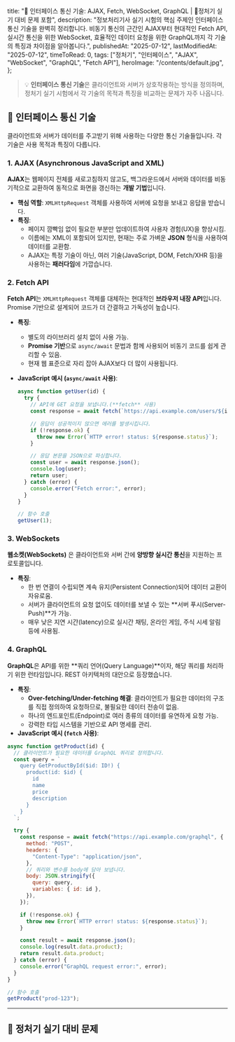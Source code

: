 
  title:
    "🔄 인터페이스 통신 기술: AJAX, Fetch, WebSocket, GraphQL | 🚀정처기 실기 대비 문제 포함",
  description:
    "정보처리기사 실기 시험의 핵심 주제인 인터페이스 통신 기술을 완벽히 정리합니다. 비동기 통신의 근간인 AJAX부터 현대적인 Fetch API, 실시간 통신을 위한 WebSocket, 효율적인 데이터 요청을 위한 GraphQL까지 각 기술의 특징과 차이점을 알아봅니다.",
  publishedAt: "2025-07-12",
  lastModifiedAt: "2025-07-12",
  timeToRead: 0,
  tags: ["정처기", "인터페이스", "AJAX", "WebSocket", "GraphQL", "Fetch API"],
  heroImage: "/contents/default.jpg",
};

> 💡 **인터페이스 통신 기술**은 클라이언트와 서버가 상호작용하는 방식을 정의하며, 정처기 실기 시험에서 각 기술의 목적과 특징을 비교하는 문제가 자주 나옵니다.

## 🔄 인터페이스 통신 기술

클라이언트와 서버가 데이터를 주고받기 위해 사용하는 다양한 통신 기술들입니다. 각 기술은 사용 목적과 특징이 다릅니다.

### 1. AJAX (Asynchronous JavaScript and XML)

**AJAX**는 웹페이지 전체를 새로고침하지 않고도, 백그라운드에서 서버와 데이터를 비동기적으로 교환하여 동적으로 화면을 갱신하는 **개발 기법**입니다.

- **핵심 역할**: `XMLHttpRequest` 객체를 사용하여 서버에 요청을 보내고 응답을 받습니다.
- **특징**:
  - 페이지 깜빡임 없이 필요한 부분만 업데이트하여 사용자 경험(UX)을 향상시킴.
  - 이름에는 XML이 포함되어 있지만, 현재는 주로 가벼운 **JSON** 형식을 사용하여 데이터를 교환함.
  - AJAX는 특정 기술이 아닌, 여러 기술(JavaScript, DOM, Fetch/XHR 등)을 사용하는 **패러다임**에 가깝습니다.

### 2. Fetch API

**Fetch API**는 `XMLHttpRequest` 객체를 대체하는 현대적인 **브라우저 내장 API**입니다. Promise 기반으로 설계되어 코드가 더 간결하고 가독성이 높습니다.

- **특징**:
  - 별도의 라이브러리 설치 없이 사용 가능.
  - **Promise 기반**으로 `async/await` 문법과 함께 사용되어 비동기 코드를 쉽게 관리할 수 있음.
  - 현재 웹 표준으로 자리 잡아 AJAX보다 더 많이 사용됩니다.
- **JavaScript 예시 (`async/await` 사용)**:

  ```javascript
  async function getUser(id) {
    try {
      // API에 GET 요청을 보냅니다.(**fetch** 사용)
      const response = await fetch(`https://api.example.com/users/${id}`);

      // 응답이 성공적이지 않으면 에러를 발생시킵니다.
      if (!response.ok) {
        throw new Error(`HTTP error! status: ${response.status}`);
      }

      // 응답 본문을 JSON으로 파싱합니다.
      const user = await response.json();
      console.log(user);
      return user;
    } catch (error) {
      console.error("Fetch error:", error);
    }
  }

  // 함수 호출
  getUser(1);
  ```

### 3. WebSockets

**웹소켓(WebSockets)** 은 클라이언트와 서버 간에 **양방향 실시간 통신**을 지원하는 프로토콜입니다.

- **특징**:
  - 한 번 연결이 수립되면 계속 유지(Persistent Connection)되어 데이터 교환이 자유로움.
  - 서버가 클라이언트의 요청 없이도 데이터를 보낼 수 있는 **서버 푸시(Server-Push)**가 가능.
  - 매우 낮은 지연 시간(latency)으로 실시간 채팅, 온라인 게임, 주식 시세 알림 등에 사용됨.

### 4. GraphQL

**GraphQL**은 API를 위한 **쿼리 언어(Query Language)**이자, 해당 쿼리를 처리하기 위한 런타임입니다. REST 아키텍처의 대안으로 등장했습니다.

- **특징**:
  - **Over-fetching/Under-fetching 해결**: 클라이언트가 필요한 데이터의 구조를 직접 정의하여 요청하므로, 불필요한 데이터 전송이 없음.
  - 하나의 엔드포인트(Endpoint)로 여러 종류의 데이터를 유연하게 요청 가능.
  - 강력한 타입 시스템을 기반으로 API 명세를 관리.
- **JavaScript 예시 (`fetch` 사용)**:

```javascript
async function getProduct(id) {
  // 클라이언트가 필요한 데이터를 GraphQL 쿼리로 정의합니다.
  const query = `
    query GetProductById($id: ID!) {
      product(id: $id) {
        id
        name
        price
        description
      }
    }
  `;

  try {
    const response = await fetch("https://api.example.com/graphql", {
      method: "POST",
      headers: {
        "Content-Type": "application/json",
      },
      // 쿼리와 변수를 body에 담아 보냅니다.
      body: JSON.stringify({
        query: query,
        variables: { id: id },
      }),
    });

    if (!response.ok) {
      throw new Error(`HTTP error! status: ${response.status}`);
    }

    const result = await response.json();
    console.log(result.data.product);
    return result.data.product;
  } catch (error) {
    console.error("GraphQL request error:", error);
  }
}

// 함수 호출
getProduct("prod-123");
```

---

## 📝 정처기 실기 대비 문제

<ProblemAnswer
  problem="웹페이지 전체를 새로고침하지 않고, 백그라운드에서 서버와 비동기적으로 데이터를 교환하여 화면 일부만 동적으로 갱신하는 개발 기법은 무엇인가?"
  correctAnswer="AJAX (Asynchronous JavaScript and XML)"
/>

<ProblemAnswer
  problem="XMLHttpRequest를 대체하는 Promise 기반의 현대적인 웹 표준 API로, HTTP 요청/응답을 처리하는 데 사용되는 것은 무엇인가?"
  correctAnswer="Fetch API"
/>

<ProblemAnswer
  problem="클라이언트와 서버 간의 양방향 실시간 통신을 가능하게 하여, 서버가 클라이언트의 요청 없이도 데이터를 보낼 수 있는(Server-Push) 프로토콜은 무엇인가?"
  correctAnswer="웹소켓 (WebSockets)"
/>

<ProblemAnswer
  problem="클라이언트가 필요한 데이터만 정확하게 요청하여 Over-fetching 및 Under-fetching 문제를 해결하는 API를 위한 쿼리 언어는 무엇인가?"
  correctAnswer="GraphQL"
/>
